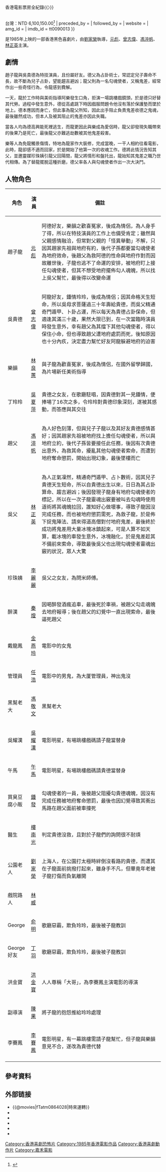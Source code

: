 {{Otheruses|subject=1985年上映的香港電影|other=其他同名作品|時來運轉}}
{{Infobox Film
| name               = 時來運轉
| original_name      = ''{{lang|en|Those Merry Souls}}''
| image              = Those Merry Souls movie poster 1985.jpg
| image_size         = 
| caption            = 
| director           = [[劉家榮|劉家榮]]
| producer           = [[洪金寶|洪金寶]]
| producer_2         = 陳佩華、馮小壁
| writer             = [[司徒卓漢|司徒卓漢]]、[[黃鷹|黃鷹]]
| narrator           = 
| starring           = [[元彪|元彪]] <br> [[曾志偉|曾志偉]] <br> [[馮淬帆|馮淬帆]] <br> [[林正英|林正英]] 
| music              = {{lang|en|Melody Bank}}
| cinematography     = [[張耀祖|張耀祖]]、[[陳孝明|陳孝明]]
| editing            = [[張耀宗|張耀宗]]、[[姜全德|姜全德]]
| production_company = [[寶禾影業有限公司|寶禾影業有限公司]]
| distributor        = [[嘉禾電影|嘉禾影業有限公司]]
| released           = {{HKG-1959}}：{{film date|1985|5|30}}{{TWN}}：{{start date|1985|7|20}}
| runtime            = 95 分鐘
| country            = {{英屬香港電影}}
| language           = [[粵語|粵語]]
| budget             = 
| gross              = 香港：[[HK$|HK$]] 8,066,272.00<ref>[http://www.angelfire.com/home/bobic/HK_Movies/HK/hk1985c-b5.htm 香港電影票房 1985 〔華語電影〕] {{Wayback|url=http://www.angelfire.com/home/bobic/HK_Movies/HK/hk1985c-b5.htm |date=20071116135834 }}，{{〈}}香港電影票房全紀錄{{〉}}</ref><br>台灣：NTD 6,100,150.00<ref>{{cite web |url=http://cinema.nccu.edu.tw/BOX/3A/3A85.HTM |title=1985年台灣票房|work=[[台灣電影資料庫|台灣電影資料庫]] |accessdate=2021-05-09|archive-url=https://web.archive.org/web/20080618233002/http://cinema.nccu.edu.tw/BOX/3A/3A85.HTM |archive-date=2008-06-18 |dead-url=yes}}</ref>
| preceded_by        = 
| followed_by        = 
| website            = 
| amg_id             = 
| imdb_id            = tt0090013
}}

{{engname|《時來運轉》|''Those Merry Souls''}}是1985年上映的一部香港黑色喜劇片，由[[劉家榮|劉家榮]]執導，[[元彪|元彪]]、[[曾志偉|曾志偉]]、[[馮淬帆|馮淬帆]]、[[林正英|林正英]]主演。

==劇情==
趙子龍與吳貴德為特技演員，且份屬好友。德父為占卦術士，常認定兒子壽命不長，故不斷為兒子占卦，望能趨吉避凶；龍父則為一名勾魂使者，又稱鬼差，經常作出一些奇怪行為，令龍感到費解。

一天，龍於工作時與美術指導阿樂發生口角，拒演一場跳樓戲鏡頭，於是德只好替其代勞。過程中發生意外，德從高處跳下時因戲服問題令他沒有落於保護墊而墜於地上。德本應因而身亡，但此事為龍父所知，因此出手阻止負責鬼差收德之鬼魂，最後雖然成功，但本人及被其阻止的鬼差亦因此失職。

當各人均為德高興能死裡逃生，而龍更因此與樂成為愛侶時，龍父卻發現失職帶來的後果乃是死亡，最後龍父亦難逃劫數被其他鬼差殺害。

樂等人為免龍觸景傷情，特地為龍家作大裝修，完成當晚，一干人相約往看電影，此時，龍卻感不適而回家，於是開始了他第一次的收魂工作。德將此情況告知其父，並邀靈媒珍珠姨引龍父回陽間，龍父將情形和盤托出，龍始知其鬼差之職乃世代相傳。為了替龍擺脫這種折磨，德父率各人與勾魂使者作出一次大決鬥。

== 人物角色 ==
{| class="wikitable" 
|- 
! 角色 || 演員 || 備註
|- 
| 趙子龍 || [[元彪|元彪]] || 阿德好友，樂韻之歡喜冤家，後成為情侶，為人身手了得，所以在特技演員的工作上也備受肯定；雖然與父親感情融洽，但常對父親的「怪異舉動」不解，只因其趙家先祖與地府有約，後代子孫都要當勾魂使者為地府效命，後趙父為救阿德的性命與地府作對而因故離世後，子龍也逃不了命運的安排，被地府盯上接任勾魂使者，但其不想受地府擺佈勾人魂魄，所以找上吳父幫忙，最後得以改變命運
|- 
| 吳貴德 || [[曾志偉|曾志偉]] || 阿龍好友，鍾情玲玲，後成為情侶；因其命格天生短命，所以吳母求菩薩過三十年壽給貴德，而吳父精通奇門遁甲、卜卦占運，所以每天為貴德占卦保命，但適逢其滿三十歲，果然大限已到，在一次當臨時演員時發生意外，幸有趙父為其擋下其他勾魂使者，得以保住小命，但也導致趙父遭地府處罰而死，後知原因也十分內疚，決定盡力幫忙好友阿龍躲避地府的迫害
|- 
| 樂韻 || [[林良蕙|林良蕙]] || 與子龍為歡喜冤家，後成為情侶，在國外留學歸國，為片場新任美術指導
|- 
| 丁玲玲 || [[吳夏萍|吳夏萍]] || 貴德之女友，在歌廳駐唱，因貴德對其一見鍾情，便捧場了16次之多，令玲玲對貴德印象深刻，遂被其感動，而答應與其交往
|-
| 趙父 || [[馮淬帆|馮淬帆]] || 為人好色刻薄，但與兒子子龍以及其好友貴德感情甚好；因其趙家先祖被地府找上擔任勾魂使者，所以與地府立約，後代子孫皆要接任此任務，後因有次貴德出意外，為救其命，擾亂其他勾魂使者索命，而遭到地府奪命懲罰，開始出現幻象，最後墜樓而亡
|-
| 吳父 || [[林正英|林正英]] || 為人正氣凜然，精通奇門遁甲、占卜數術，因其兒子貴德天生短命，所以自貴德出生以來，日日為其占卦算命、趨吉避凶；後因發現子龍身有地府勾魂使者的標記，所以在一次子龍靈魂出竅要被叫去勾魂時使用道術將其魂魄拉回，誰知好心做壞事，導致子龍因沒完成任務，而也被地府懲罰需死，為救子龍，於是佈下捉鬼陣法、請來得道高僧對付地府鬼差，最後終於成功將鬼差用大量冰塊冰鎮起來，可是人算不如天算，載冰塊的車發生意外，冰塊融化，於是鬼差趁其不備前來索命，導致最後吳父也出現勾魂使者靈魂出竅的狀況，眾人大驚
|- 
| 珍珠姨 || [[李麗麗|李麗麗]] || 吳父之女友，為問米師傅。
|- 
| 醉漢 || [[秦煌|秦煌]] || 因喝醉發酒瘋追車，最後死於車禍，被趙父勾走魂魄去地府報導；後在趙父的幻覺中一直出現索命，最後逼死趙父
|-
| 戴龍鳳 || [[金燕玲|金燕玲]] ||電影中的女鬼
|-
| 管理員|| [[任浩|任浩]] || 電影中的男鬼，為大厦管理員，神出鬼沒
|-
| 黑幫老大 || [[馮敬文|馮敬文]] || 黑幫老大
|-
| 吳耀漢 || [[吳耀漢|吳耀漢]] || 電影明星，有場跳樓戲碼請子龍當替身
|- 
| 午馬 || [[午馬|午馬]] || 電影明星，有場跳樓戲碼請貴德當替身
|- 
| 買臭豆腐小販 || [[鍾發|鍾發]] || 勾魂使者的一員，後被趙父阻擾勾貴德魂魄，因沒有完成任務被地府奪命懲罰，最後也因幻覺導致其衝出馬路在趙父面前被車撞死
|- 
| 醫生 || [[樓南光|樓南光]] || 判定貴德沒救，且對於子龍們的詢問很不耐煩
|- 
| 公園老人 || [[劉家榮|劉家榮]] || 上海人，在公園打太極時絆倒沒看路的貴德，而遭其在子龍面前挑撥打起來，雖身手不凡，但畢竟年老被子龍打傷而負氣離開
|-   
|  戲院路人|| [[林威|林威]] ||
|-
| George || [[俞明|俞明]] || 歌廳惡霸，欺負玲玲，最後被子龍教訓
|-
| George好友 || [[丁羽|丁羽]] || 歌廳惡霸，欺負玲玲，最後被子龍教訓
|-
| 洪金寶 || [[洪金寶|洪金寶]] || 人人尊稱「大哥」，為李賽鳳主演電影的導演
|-
| 副導演|| [[陳果|陳果]] || 將子龍的抱怨推給玲玲處理
|-
| 李賽鳳 || [[李賽鳳|李賽鳳]] || 電影明星，有一幕跳樓需請子龍幫忙，但子龍與樂韻意見不合，遂改為貴德代替
|-
|}

== 參考資料 ==
{{reflist}}

== 外部链接 ==
*{{@movies|fTatm0864028|時來運轉}}
*{{douban|title=時來運轉}}
*{{Mtime|24111|時來運轉}}
*{{rotten-tomatoes|those_merry_souls|時來運轉}}
*{{hkmdb title|6694|時來運轉}}
*{{imdb title|0090013|時來運轉}}

{{刘家荣}}
{{林正英}}

[[Category:香港喜劇恐怖片|Category:香港喜劇恐怖片]]
[[Category:1985年香港電影作品|Category:1985年香港電影作品]]
[[Category:香港喜劇動作片|Category:香港喜劇動作片]]
[[Category:嘉禾電影|Category:嘉禾電影]]
